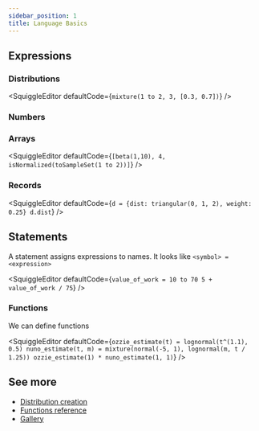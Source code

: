```yaml
---
sidebar_position: 1
title: Language Basics
---
```



## Expressions

### Distributions

<SquiggleEditor defaultCode={`mixture(1 to 2, 3, [0.3, 0.7])`} />

### Numbers

<SquiggleEditor defaultCode="4.32" />

### Arrays

<SquiggleEditor
  defaultCode={`[beta(1,10), 4, isNormalized(toSampleSet(1 to 2))]`}
/>

### Records

<SquiggleEditor
  defaultCode={`d = {dist: triangular(0, 1, 2), weight: 0.25}
d.dist`}
/>

## Statements

A statement assigns expressions to names. It looks like `<symbol> = <expression>`

<SquiggleEditor
  defaultCode={`value_of_work = 10 to 70
5 + value_of_work / 75`}
/>

### Functions

We can define functions

<SquiggleEditor
  defaultCode={`ozzie_estimate(t) = lognormal(t^(1.1), 0.5)
nuno_estimate(t, m) = mixture(normal(-5, 1), lognormal(m, t / 1.25))
ozzie_estimate(1) * nuno_estimate(1, 1)`}
/>

## See more

- [Distribution creation](./DistributionCreation)
- [Functions reference](./Functions)
- [Gallery](../Discussions/Gallery)
